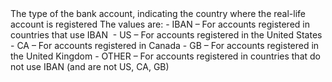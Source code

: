   
<ParamField body="Type" type="string">     
The type of the bank account, indicating the country where the real-life account is registered  
The values are:  
- IBAN – For accounts registered in countries that use IBAN   
- US – For accounts registered in the United States   
- CA – For accounts registered in Canada  
- GB – For accounts registered in the United Kingdom  
- OTHER – For accounts registered in countries that do not use IBAN (and are not US, CA, GB)  
</ParamField>